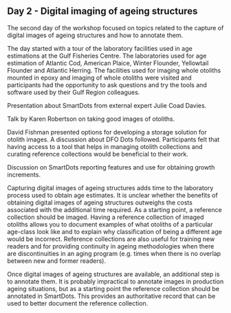 ## Day 2 - Digital imaging of ageing structures {#sec:day2}

The second day of the workshop focused on topics related to the capture of digital images of ageing structures and how to annotate them.

The day started with a tour of the laboratory facilities used in age estimations at the Gulf Fisheries Centre. The laboratories used for age estimation of Atlantic Cod, American Plaice, Winter Flounder, Yellowtail Flounder and Atlantic Herring. The facilities used for imaging whole otoliths mounted in epoxy and imaging of whole otoliths were visited and participants had the opportunity to ask questions and try the tools and software used by their Gulf Region colleagues.

Presentation about SmartDots from external expert Julie Coad Davies. 

Talk by Karen Robertson on taking good images of otoliths.

David Fishman presented options for developing a storage solution for otolith images. A discussion about DFO Dots followed. Participants felt that having access to a tool that helps in managing otolith collections and curating reference collections would be beneficial to their work.

Discussion on SmartDots reporting features and use for obtaining growth increments. 

Capturing digital images of ageing structures adds time to the laboratory process used to obtain age estimates. It is unclear whether the benefits of obtaining digital images of ageing structures outweighs the costs associated with the additional time required. As a starting point, a reference collection should be imaged. Having a reference collection of imaged otoliths allows you to document examples of what otoliths of a particular age-class look like and to explain why classification of being a different age would be incorrect. Reference collections are also useful for training new readers and for providing continuity in ageing methodologies when there are discontinuities in an aging program (e.g. times when there is no overlap between new and former readers).  

Once digital images of ageing structures are available, an additional step is to annotate them. It is probably impractical to annotate images in production ageing situations, but as a starting point the reference collection should be annotated in SmartDots. This provides an authoritative record that can be used to better document the reference collection.
